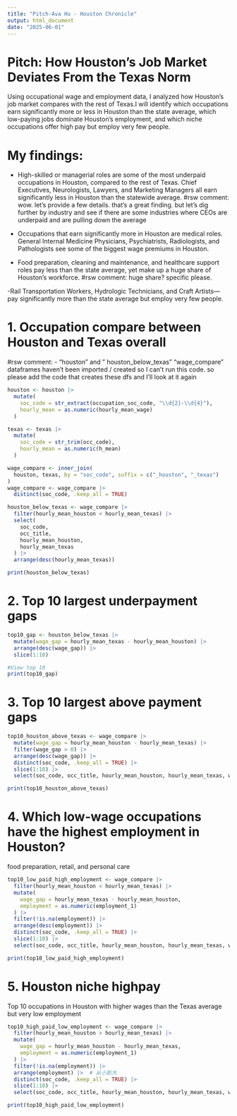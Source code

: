 ```yaml
---
title: "Pitch-Ava Hu - Houston Chronicle"
output: html_document
date: "2025-06-01"
---
```

# Pitch: How Houston’s Job Market Deviates From the Texas Norm

Using occupational wage and employment data, I analyzed how Houston's job market compares with the rest of Texas.I will identify which occupations earn significantly more or less in Houston than the state average, which low-paying jobs dominate Houston’s employment, and which niche occupations offer high pay but employ very few people.

# My findings: 
- High-skilled or managerial roles are some of the most underpaid occupations in Houston, compared to the rest of Texas. Chief Executives, Neurologists, Lawyers, and Marketing Managers all earn significantly less in Houston than the statewide average. 
#rsw comment: wow. let's provide a few details. that's a great finding. but let's dig further by industry and see if there are some industries where CEOs are underpaid and are pulling down the average

- Occupations that earn significantly more in Houston are medical roles. General Internal Medicine Physicians, Psychiatrists, Radiologists, and Pathologists see some of the biggest wage premiums in Houston. 

- Food preparation, cleaning and maintenance, and healthcare support roles pay less than the state average, yet make up a huge share of Houston’s workforce.
#rsw comment: huge share? specific please.

-Rail Transportation Workers, Hydrologic Technicians, and Craft Artists—pay significantly more than the state average but employ very few people. 


# 1. Occupation compare between Houston and Texas overall

#rsw comment: - "houston" and " houston_below_texas" "wage_compare" dataframes haven't been imported / created so I can't run this code. so please add the code that creates these dfs  and I'll look at it again

```r
houston <- houston |> 
  mutate(
    soc_code = str_extract(occupation_soc_code, "\\d{2}-\\d{4}"),
    hourly_mean = as.numeric(hourly_mean_wage)
  )

texas <- texas |> 
  mutate(
    soc_code = str_trim(occ_code),
    hourly_mean = as.numeric(h_mean)
  )

wage_compare <- inner_join(
  houston, texas, by = "soc_code", suffix = c("_houston", "_texas")
)
wage_compare <- wage_compare |> 
  distinct(soc_code, .keep_all = TRUE)

houston_below_texas <- wage_compare |> 
  filter(hourly_mean_houston < hourly_mean_texas) |> 
  select(
    soc_code,
    occ_title,
    hourly_mean_houston,
    hourly_mean_texas
  ) |> 
  arrange(desc(hourly_mean_texas))

print(houston_below_texas)

```
# 2. Top 10 largest underpayment gaps

```r
top10_gap <- houston_below_texas |> 
  mutate(wage_gap = hourly_mean_texas - hourly_mean_houston) |> 
  arrange(desc(wage_gap)) |> 
  slice(1:10)

#View top 10
print(top10_gap)
```

# 3. Top 10 largest above payment gaps

```r
top10_houston_above_texas <- wage_compare |> 
  mutate(wage_gap = hourly_mean_houston - hourly_mean_texas) |> 
  filter(wage_gap > 0) |> 
  arrange(desc(wage_gap)) |> 
  distinct(soc_code, .keep_all = TRUE) |>  
  slice(1:10) |> 
  select(soc_code, occ_title, hourly_mean_houston, hourly_mean_texas, wage_gap)

print(top10_houston_above_texas)

```
# 4. Which low-wage occupations have the highest employment in Houston?
food preparation, retail, and personal care

```r
top10_low_paid_high_employment <- wage_compare |> 
  filter(hourly_mean_houston < hourly_mean_texas) |> 
  mutate(
    wage_gap = hourly_mean_texas - hourly_mean_houston,
    employment = as.numeric(employment_1)
  ) |> 
  filter(!is.na(employment)) |> 
  arrange(desc(employment)) |> 
  distinct(soc_code, .keep_all = TRUE) |> 
  slice(1:10) |> 
  select(soc_code, occ_title, hourly_mean_houston, hourly_mean_texas, wage_gap, employment)

print(top10_low_paid_high_employment)
```

# 5. Houston niche highpay 
Top 10 occupations in Houston with higher wages than the Texas average but very low employment

```r
top10_high_paid_low_employment <- wage_compare |> 
  filter(hourly_mean_houston > hourly_mean_texas) |> 
  mutate(
    wage_gap = hourly_mean_houston - hourly_mean_texas,
    employment = as.numeric(employment_1)
  ) |> 
  filter(!is.na(employment)) |> 
  arrange(employment) |>  # 从小到大
  distinct(soc_code, .keep_all = TRUE) |> 
  slice(1:10) |> 
  select(soc_code, occ_title, hourly_mean_houston, hourly_mean_texas, wage_gap, employment)

print(top10_high_paid_low_employment)
```
